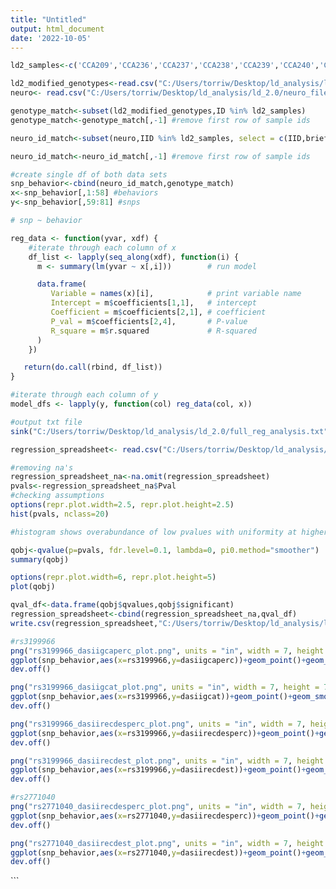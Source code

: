 ---
title: "Untitled"
output: html_document
date: '2022-10-05'
---
```{r pt 2: create string of samples from ld2 analysis }
ld2_samples<-c('CCA209','CCA236','CCA237','CCA238','CCA239','CCA240','CCA242','CCA246','CCA250','CCA255','CCA256','CCA258','CCA259','CCA262','CCA265','CCA267','CCA268','CCA270','CCA271','CCA275','CCA277','CCA302','CCA303','CCA306','CCA308','CCA309','CCA310','CCA311','CCA312','CCA313','CCA317','CCA319','CCA320','CCA321','CCA323','CCA324','CCA325','CCA328','CCA332','CCA333','JWM1044','JWM1054','JWM3324','JWM3442','JWM3583','JWM6201','JWM6204','JWM6206','JWM6208','JWM6209','JWM6234','JWM6236','JWM6238','JWM6240','JWM6241','JWM6242','JWM6243','JWM6248','JWM6249','JWM6251','JWM6255','JWM6257','JWM6266','JWM6267','JWM6270','JWM6285','JWM6286','JWM6301','JWM6314','JWM6332','JWM6337','JWM6343','JWM6344','JWM6346','JWM6348','JWM6350','JWM6354','JWM6375','JWM6380','JWM6400','JWM6405','JWM6410','JWM6414','JWM6415','JWM6431','JWM6494','JWM6495','JWM6500','JWM6503','JWM6513','JWM6525','JWM6527','JWM6534','JWM6535','JWM6547','JWM6553','JWM6556','JWM6566','JWM6578','JWM6579','JWM6621','JWM6649','JWM6652','JWM6665','JWM6670','JWM6676','JWM6679','JWM6681','JWM6682','JWM6688','JWM6691','JWM6718','JWM6719','JWM6790','SMS115','SMS119','SMS123','SMS128','SMS137','SMS139','SMS142','SMS146','SMS154','SMS155','SMS158','SMS168','SMS170','SMS176','SMS178','SMS179','SMS186','SMS203','SMS212','SMS221','SMS227','SMS229','SMS238','SMS239','SMS240','SMS241','SMS244','SMS247','SMS265','SMS277','SMS279','SMS282','SMS283','SMS290','SMS291','SMS292','SMS293','SMS294','SMS295','SMS298','SMS308','SMS310','SMS311','SMS317','SMS322','SMS323','SMS325','SMS326','SMS328','SMS329','SMS332','SMS334','SMS335','SMS343','SMS346','SMS348')


```

```{r pt 2: read in excel sheet of modified genotypes of all snps }
ld2_modified_genotypes<-read.csv("C:/Users/torriw/Desktop/ld_analysis/ld_2.0/ld2_modified_genotypes.csv")
neuro<- read.csv("C:/Users/torriw/Desktop/ld_analysis/ld_2.0/neuro_file.csv")

```

```{r pt 2: regression analysis}

genotype_match<-subset(ld2_modified_genotypes,ID %in% ld2_samples) 
genotype_match<-genotype_match[,-1] #remove first row of sample ids

neuro_id_match<-subset(neuro,IID %in% ld2_samples, select = c(IID,briefpage,briefpnegscor,briefsrnegscor,cbclanxdisordt,conners_adi_met_sc,conners_adi_se,conners_ef_p,conners_ef_t,conners_hyim_se,conners_lp_se, crtpercomtrials,cvltperseverrz,cvltsemclusratioz,cvltsrlclusratioz,cwiihibswitchcorerr,dasiigcaperc,dasiigcat,dasiimatrt,dasiinverbreasperc,dasiirecdesageeq,dasiirecdesperc,dasiirecdest,dasiiseqquanreasabil,dasiiseqquanreasageeq,dasiiseqquanreasperc,dasiiseqquanreast,dasiiverbalperc,dasiiverbsimageeq,dasiiverbsimperc,dasiiverbsimset,dasiiverbsimt,dasiiworddefset,discage,dmspercor0z,dmstotcor0z,iedtoterrstg5,msmnerr,n2inhnamcombss,n2mddconspaconsss,n2mddelspass,n2nmfrerectotss,n2nmfrecuerectotss,sctpblankstare,sctpdaydream,srtpercomtrials,srttotcomerr,swmbtwnerr8boxz,swmmntimefirstres6,vabsiipdomvscore,vabsiipexpageeqmon,vabsiipextervscore,vabsiipgrmotskiladptlev,vabsiipgrmotskilvscore,vabsiipintervscore,vabsiitadptbehcompadptlev,vfletvscatscale,wiscdigspanfwlong,ysrage))

neuro_id_match<-neuro_id_match[,-1] #remove first row of sample ids

#create single df of both data sets
snp_behavior<-cbind(neuro_id_match,genotype_match)
x<-snp_behavior[,1:58] #behaviors
y<-snp_behavior[,59:81] #snps

# snp ~ behavior

reg_data <- function(yvar, xdf) {
    #iterate through each column of x
    df_list <- lapply(seq_along(xdf), function(i) {
      m <- summary(lm(yvar ~ x[,i]))        # run model

      data.frame(
         Variable = names(x)[i],            # print variable name
         Intercept = m$coefficients[1,1],   # intercept
         Coefficient = m$coefficients[2,1], # coefficient
         P_val = m$coefficients[2,4],       # P-value
         R_square = m$r.squared             # R-squared    
      )
    })

   return(do.call(rbind, df_list))
}

#iterate through each column of y
model_dfs <- lapply(y, function(col) reg_data(col, x))             

#output txt file
sink("C:/Users/torriw/Desktop/ld_analysis/ld_2.0/full_reg_analysis.txt"); print(model_dfs); sink()
```

```{r calculating q values from estimated p values}
regression_spreadsheet<- read.csv("C:/Users/torriw/Desktop/ld_analysis/ld_2.0/sig_reg_statistics.csv")

#removing na's
regression_spreadsheet_na<-na.omit(regression_spreadsheet)
pvals<-regression_spreadsheet_na$Pval
#checking assumptions
options(repr.plot.width=2.5, repr.plot.height=2.5)
hist(pvals, nclass=20)

#histogram shows overabundance of low pvalues with uniformity at higher pvalues 
```

```{r creating the q value object }
qobj<-qvalue(p=pvals, fdr.level=0.1, lambda=0, pi0.method="smoother")
summary(qobj)
```
```{r visualize q data}
options(repr.plot.width=6, repr.plot.height=5)
plot(qobj)
```

```{r create df of variables }
qval_df<-data.frame(qobj$qvalues,qobj$significant)
regression_spreadsheet<-cbind(regression_spreadsheet_na,qval_df)
write.csv(regression_spreadsheet,"C:/Users/torriw/Desktop/ld_analysis/ld_2.0/sig_reg_statistics_qvals.csv")
```

```{r regression plots of top 6 }
#rs3199966
png("rs3199966_dasiigcaperc_plot.png", units = "in", width = 7, height = 7, res = 600)
ggplot(snp_behavior,aes(x=rs3199966,y=dasiigcaperc))+geom_point()+geom_smooth()+ggtitle("Behavioral Measurement \n by Genotype")+theme(plot.title = element_text(hjust = 0.5))+xlab("Genotype (rs3199966)")
dev.off()

png("rs3199966_dasiigcat_plot.png", units = "in", width = 7, height = 7, res = 600)
ggplot(snp_behavior,aes(x=rs3199966,y=dasiigcat))+geom_point()+geom_smooth()+ggtitle("Behavioral Measurement \n by Genotype")+theme(plot.title = element_text(hjust = 0.5))+xlab("Genotype (rs3199966)")
dev.off()

png("rs3199966_dasiirecdesperc_plot.png", units = "in", width = 7, height = 7, res = 600)
ggplot(snp_behavior,aes(x=rs3199966,y=dasiirecdesperc))+geom_point()+geom_smooth()+ggtitle("Behavioral Measurement \n by Genotype")+theme(plot.title = element_text(hjust = 0.5))+xlab("Genotype (rs3199966)")
dev.off()

png("rs3199966_dasiirecdest_plot.png", units = "in", width = 7, height = 7, res = 600)
ggplot(snp_behavior,aes(x=rs3199966,y=dasiirecdest))+geom_point()+geom_smooth()+ggtitle("Behavioral Measurement \n by Genotype")+theme(plot.title = element_text(hjust = 0.5))+xlab("Genotype (rs3199966)")
dev.off()

#rs2771040
png("rs2771040_dasiirecdesperc_plot.png", units = "in", width = 7, height = 7, res = 600)
ggplot(snp_behavior,aes(x=rs2771040,y=dasiirecdesperc))+geom_point()+geom_smooth()+ggtitle("Behavioral Measurement \n by Genotype")+theme(plot.title = element_text(hjust = 0.5))+xlab("Genotype (rs2771040)")
dev.off()

png("rs2771040_dasiirecdest_plot.png", units = "in", width = 7, height = 7, res = 600)
ggplot(snp_behavior,aes(x=rs2771040,y=dasiirecdest))+geom_point()+geom_smooth()+ggtitle("Behavioral Measurement \n by Genotype")+theme(plot.title = element_text(hjust = 0.5))+xlab("Genotype (rs2771040)")
dev.off()
```

```